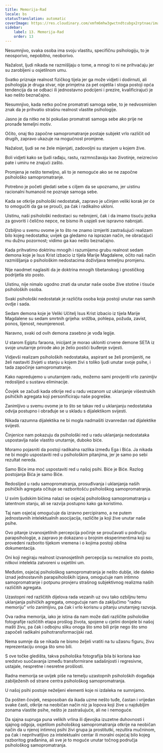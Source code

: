 ```yaml
---
title: Memorija-Rad
locale: bs
statusTranslation: automatic
coverImage: https://res.cloudinary.com/xmfm6mhw3gwctndtcubgx2rptnae/image/upload/v1741354419/small_cover_la_gran_rebelion_28716e29d2.webp
sidebar:
    label: 13. Memorija-Rad
    order: 13
---
```

Nesumnjivo, svaka osoba ima svoju vlastitu, specifičnu psihologiju, to je neosporivo, nepobitno, neoborivo.

Nažalost, ljudi nikada ne razmišljaju o tome, a mnogi to ni ne prihvaćaju jer su zarobljeni u osjetilnom umu.

Svatko priznaje realnost fizičkog tijela jer ga može vidjeti i dodirnuti, ali psihologija je druga stvar, nije primjetna za pet osjetila i stoga postoji opća tendencija da se odbaci ili jednostavno podcijeni i prezire, kvalificirajući je kao nešto beznačajno.

Nesumnjivo, kada netko počne promatrati samoga sebe, to je nedvosmislen znak da je prihvatio strašnu realnost vlastite psihologije.

Jasno je da nitko ne bi pokušao promatrati samoga sebe ako prije ne pronađe temeljni motiv.

Očito, onaj tko započne samopromatranje postaje subjekt vrlo različit od drugih, zapravo ukazuje na mogućnost promjene.

Nažalost, ljudi se ne žele mijenjati, zadovoljni su stanjem u kojem žive.

Boli vidjeti kako se ljudi rađaju, rastu, razmnožavaju kao životinje, neizrecivo pate i umiru ne znajući zašto.

Promjena je nešto temeljno, ali to je nemoguće ako se ne započne psihološko samopromatranje.

Potrebno je početi gledati sebe s ciljem da se upoznamo, jer uistinu racionalni humanoid ne poznaje samoga sebe.

Kada se otkrije psihološki nedostatak, zapravo je učinjen veliki korak jer će to omogućiti da ga se prouči, pa čak i radikalno ukloni.

Uistinu, naši psihološki nedostaci su nebrojeni, čak i da imamo tisuću jezika za govoriti i čelično nepce, ne bismo ih uspjeli sve ispravno nabrojati.

Ozbiljno u svemu ovome je to što ne znamo izmjeriti zastrašujući realizam bilo kojeg nedostatka; uvijek ga gledamo na isprazan način, ne obraćajući mu dužnu pozornost; vidimo ga kao nešto beznačajno.

Kada prihvatimo doktrinu mnogih i razumijemo grubu realnost sedam demona koje je Isus Krist izbacio iz tijela Marije Magdalene, očito naš način razmišljanja o psihološkim nedostacima doživljava temeljnu promjenu.

Nije naodmet naglasiti da je doktrina mnogih tibetanskog i gnostičkog podrijetla sto posto.

Uistinu, nije nimalo ugodno znati da unutar naše osobe žive stotine i tisuće psiholoških osoba.

Svaki psihološki nedostatak je različita osoba koja postoji unutar nas samih ovdje i sada.

Sedam demona koje je Veliki Učitelj Isus Krist izbacio iz tijela Marije Magdalene su sedam smrtnih grijeha: srdžba, pohlepa, požuda, zavist, ponos, lijenost, neumjerenost.

Naravno, svaki od ovih demona zasebno je vođa legije.

U starom Egiptu faraona, inicijant je morao ukloniti crvene demone SETA iz svoje unutarnje prirode ako je želio postići buđenje svijesti.

Vidjevši realizam psiholoških nedostataka, aspirant se želi promijeniti, ne želi nastaviti živjeti u stanju u kojem živi s toliko ljudi unutar svoje psihe, i tada započinje samopromatranje.

Kako napredujemo u unutarnjem radu, možemo sami provjeriti vrlo zanimljiv redoslijed u sustavu eliminacije.

Čovjek se začudi kada otkrije red u radu vezanom uz uklanjanje višestrukih psihičkih agregata koji personificiraju naše pogreške.

Zanimljivo u svemu ovome je to što se takav red u uklanjanju nedostataka odvija postupno i obrađuje se u skladu s dijalektikom svijesti.

Nikada razumna dijalektika ne bi mogla nadmašiti izvanredan rad dijalektike svijesti.

Činjenice nam pokazuju da psihološki red u radu uklanjanja nedostataka uspostavlja naše vlastito unutarnje, duboko biće.

Moramo pojasniti da postoji radikalna razlika između Ega i Bića. Ja nikada ne bi moglo uspostaviti red u psihološkim pitanjima, jer je samo po sebi rezultat nereda.

Samo Biće ima moć uspostaviti red u našoj psihi. Biće je Biće. Razlog postojanja Bića je samo Biće.

Redoslijed u radu samopromatranja, prosuđivanja i uklanjanja naših psihičkih agregata očituje se razboritošću psihološkog samopromatranja.

U svim ljudskim bićima nalazi se osjećaj psihološkog samopromatranja u latentnom stanju, ali se razvija postupno kako ga koristimo.

Taj nam osjećaj omogućuje da izravno percipiramo, a ne putem jednostavnih intelektualnih asocijacija, različite ja koji žive unutar naše psihe.

Ovo pitanje izvanosjetilnih percepcija počinje se proučavati u području parapsihologije, a zapravo je dokazano u brojnim eksperimentima koji su provedeni razborito tijekom vremena i o kojima postoji obilna dokumentacija.

Oni koji negiraju realnost izvanosjetilnih percepcija su neznalice sto posto, nitkovi intelekta zatvoreni u osjetilni um.

Međutim, osjećaj psihološkog samopromatranja je nešto dublje, ide daleko iznad jednostavnih parapsiholoških izjava, omogućuje nam intimno samopromatranje i potpunu provjeru strašnog subjektivnog realizma naših različitih agregata.

Uzastopni red različitih dijelova rada vezanih uz ovu tako ozbiljnu temu uklanjanja psihičkih agregata, omogućuje nam da zaključimo "radnu memoriju" vrlo zanimljivu, pa čak i vrlo korisnu u pitanju unutarnjeg razvoja.

Ova radna memorija, iako je istina da nam može dati različite psihološke fotografije različitih etapa prošlog života, spojene u cjelini donijele bi našoj mašti živu, pa čak i odbojnu sliku onoga što smo bili prije nego što smo započeli radikalni psihotransformacijski rad.

Nema sumnje da se nikada ne bismo željeli vratiti na tu užasnu figuru, živu reprezentaciju onoga što smo bili.

S ove točke gledišta, takva psihološka fotografija bila bi korisna kao sredstvo suočavanja između transformirane sadašnjosti i regresivne, ustajale, nespretne i nesretne prošlosti.

Radna memorija se uvijek piše na temelju uzastopnih psiholoških događaja zabilježenih od strane centra psihološkog samopromatranja.

U našoj psihi postoje neželjeni elementi koje ni izdaleka ne sumnjamo.

Da pošten čovjek, nesposoban da ikada uzme nešto tuđe, častan i vrijedan svake časti, otkrije na neobičan način niz ja lopova koji žive u najdubljim zonama vlastite psihe, nešto je zastrašujuće, ali ne i nemoguće.

Da sjajna supruga puna velikih vrlina ili djevojka izuzetne duhovnosti i sjajnog odgoja, osjetilom psihološkog samopromatranja otkrije na neobičan način da u njenoj intimnoj psihi živi grupa ja prostitutki, rezultira mučninom, pa čak i neprihvatljivo za intelektualni centar ili moralni osjećaj bilo kojeg razboritog građanina, ali sve je to moguće unutar točnog područja psihološkog samopromatranja.

